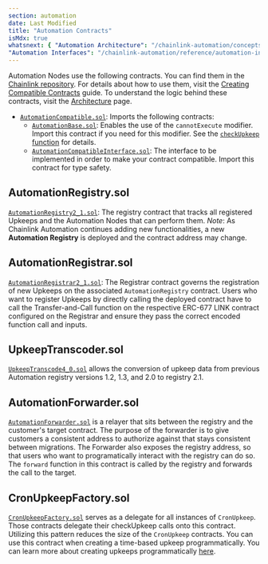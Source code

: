 ```yaml
---
section: automation
date: Last Modified
title: "Automation Contracts"
isMdx: true
whatsnext: { "Automation Architecture": "/chainlink-automation/concepts/automation-architecture",
"Automation Interfaces": "/chainlink-automation/reference/automation-interfaces" }
---
```


Automation Nodes use the following contracts. You can find them in the [Chainlink repository](https://github.com/smartcontractkit/chainlink/tree/develop/contracts/src/v0.8/automation). For details about how to use them, visit the [Creating Compatible Contracts](/chainlink-automation/guides/compatible-contracts) guide. To understand the logic behind these contracts, visit the [Architecture](/chainlink-automation/concepts/automation-architecture) page.

- [`AutomationCompatible.sol`](https://github.com/smartcontractkit/chainlink/blob/master/contracts/src/v0.8/automation/AutomationCompatible.sol): Imports the following contracts:
  - [`AutomationBase.sol`](https://github.com/smartcontractkit/chainlink/blob/master/contracts/src/v0.8/automation/AutomationBase.sol): Enables the use of the `cannotExecute` modifier. Import this contract if you need for this modifier. See the [`checkUpkeep` function](/chainlink-automation/reference/automation-interfaces#checkupkeep-function) for details.
  - [`AutomationCompatibleInterface.sol`](https://github.com/smartcontractkit/chainlink/blob/master/contracts/src/v0.8/automation/interfaces/AutomationCompatibleInterface.sol): The interface to be implemented in order to make your contract compatible. Import this contract for type safety.

## AutomationRegistry.sol

[`AutomationRegistry2_1.sol`](https://github.com/smartcontractkit/chainlink/blob/master/contracts/src/v0.8/automation/v2_1/KeeperRegistry2_1.sol): The registry contract that tracks all registered Upkeeps and the Automation Nodes that can perform them. _Note_: As Chainlink Automation continues adding new functionalities, a new **Automation Registry** is deployed and the contract address may change.

## AutomationRegistrar.sol

[`AutomationRegistrar2_1.sol`](https://github.com/smartcontractkit/chainlink/blob/master/contracts/src/v0.8/automation/v2_1/AutomationRegistrar2_1.sol): The Registrar contract governs the registration of new Upkeeps on the associated `AutomationRegistry` contract. Users who want to register Upkeeps by directly calling the deployed contract have to call the Transfer-and-Call function on the respective ERC-677 LINK contract configured on the Registrar and ensure they pass the correct encoded function call and inputs.

## UpkeepTranscoder.sol

[`UpkeepTranscode4_0.sol`](https://github.com/smartcontractkit/chainlink/blob/master/contracts/src/v0.8/automation/v2_1/UpkeepTranscoder4_0.sol) allows the conversion of upkeep data from previous Automation registry versions 1.2, 1.3, and 2.0 to registry 2.1.

## AutomationForwarder.sol

[`AutomationForwarder.sol`](https://github.com/smartcontractkit/chainlink/blob/master/contracts/src/v0.8/automation/AutomationForwarder.sol) is a relayer that sits between the registry and the customer's target contract. The purpose of the forwarder is to give customers a consistent address to authorize against that stays consistent between migrations. The Forwarder also exposes the registry address, so that users who want to programatically interact with the registry can do so. The `forward` function in this contract is called by the registry and forwards the call to the target.

## CronUpkeepFactory.sol

[`CronUpkeepFactory.sol`](https://github.com/smartcontractkit/chainlink/blob/f6256c3b6ea64a91aadc9ac7df30e9bf35dca557/contracts/src/v0.8/automation/upkeeps/CronUpkeepFactory.sol) serves as a delegate for all instances of `CronUpkeep`. Those contracts delegate their checkUpkeep calls onto this contract. Utilizing this pattern reduces the size of the `CronUpkeep` contracts. You can use this contract when creating a time-based upkeep programmatically. You can learn more about creating upkeeps programmatically [here](/chainlink-automation/guides/register-upkeep-in-contract).
